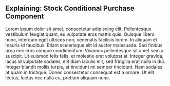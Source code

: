 ## **Explaining**: Stock Conditional Purchase Component

Lorem ipsum dolor sit amet, consectetur adipiscing elit. Pellentesque vestibulum feugiat quam, eu vulputate eros mattis quis. Quisque libero nunc, interdum eget ultrices non, venenatis facilisis lorem. In aliquam et mauris id faucibus. Etiam scelerisque elit id auctor malesuada. Sed finibus urna nec eros congue condimentum. Vivamus pellentesque sit amet sem a suscipit. Ut euismod felis felis, et molestie erat volutpat at. Integer gravida, lacus id vulputate sodales, elit diam iaculis elit, sed fringilla erat nulla in dui. Integer blandit mollis turpis, at tincidunt mi semper tincidunt. Nam sodales at quam in tristique. Donec consectetur consequat est a ornare. Ut elit lectus, luctus nec nulla eu, pretium aliquam nunc.
